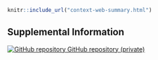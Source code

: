 <div class="container-frames">

<div class="context-web-sum-page">

```r
knitr::include_url("context-web-summary.html")
```

</div>
</div>

## Supplemental Information

<div class="container-frames">

<!-- Supplemental information: [html]() -->

<!-- Preprint: [download]() -->

<p>
  <a href="https://github.com/CEIDatUGA/ncov-context">
    <img src="images/GitHub-Mark-32px.png" alt="GitHub repository"/>
    GitHub repository (private)
  </a>
</p>
</div>
